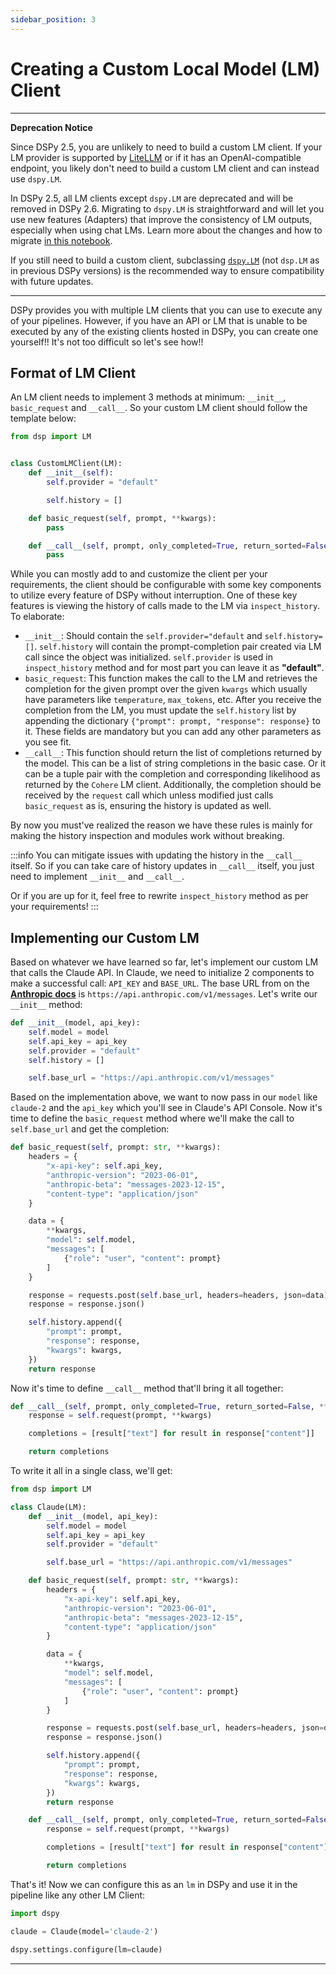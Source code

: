 ```yaml
---
sidebar_position: 3
---
```



# Creating a Custom Local Model (LM) Client

---

**Deprecation Notice**

Since DSPy 2.5, you are unlikely to need to build a custom LM client. If your LM provider is supported by [LiteLLM](https://docs.litellm.ai/docs/providers) or if it has an OpenAI-compatible endpoint, you likely don't need to build a custom LM client and can instead use `dspy.LM`.

In DSPy 2.5, all LM clients except `dspy.LM` are deprecated and will be removed in DSPy 2.6. Migrating to `dspy.LM` is straightforward and will let you use new features (Adapters) that improve the consistency of LM outputs, especially when using chat LMs. Learn more about the changes and how to migrate [in this notebook](https://github.com/stanfordnlp/dspy/blob/main/examples/migration.ipynb).

If you still need to build a custom client, subclassing [`dspy.LM`](https://github.com/stanfordnlp/dspy/blob/main/dspy/clients/lm.py) (not `dsp.LM` as in previous DSPy versions) is the recommended way to ensure compatibility with future updates.

---

DSPy provides you with multiple LM clients that you can use to execute any of your pipelines. However, if you have an API or LM that is unable to be executed by any of the existing clients hosted in DSPy, you can create one yourself!! It's not too difficult so let's see how!!

## Format of LM Client

An LM client needs to implement 3 methods at minimum: `__init__`, `basic_request` and `__call__`. So your custom LM client should follow the template below:

```python
from dsp import LM


class CustomLMClient(LM):
    def __init__(self):
        self.provider = "default"

        self.history = []

    def basic_request(self, prompt, **kwargs):
        pass

    def __call__(self, prompt, only_completed=True, return_sorted=False, **kwargs):
        pass
```

While you can mostly add to and customize the client per your requirements, the client should be configurable with some key components to utilize every feature of DSPy without interruption. One of these key features is viewing the history of calls made to the LM via `inspect_history`. To elaborate:

* `__init__`: Should contain the `self.provider="default` and `self.history=[]`. `self.history` will contain the prompt-completion pair created via LM call since the object was initialized. `self.provider` is used in `inspect_history` method and for most part you can leave it as **"default"**.
* `basic_request`: This function makes the call to the LM and retrieves the completion for the given prompt over the given `kwargs` which usually have parameters like `temperature`, `max_tokens`, etc. After you receive the completion from the LM, you must update the `self.history` list by appending the dictionary `{"prompt": prompt, "response": response}` to it. These fields are mandatory but you can add any other parameters as you see fit.
* `__call__`: This function should return the list of completions returned by the model. This can be a list of string completions in the basic case. Or it can be a tuple pair with the completion and corresponding likelihood as returned by the `Cohere` LM client. Additionally, the completion should be received by the `request` call which unless modified just calls `basic_request` as is, ensuring the history is updated as well. 

By now you must've realized the reason we have these rules is mainly for making the history inspection and modules work without breaking.

:::info
You can mitigate issues with updating the history in the `__call__` itself. So if you can take care of history updates in `__call__` itself, you just need to implement `__init__` and `__call__`.

Or if you are up for it, feel free to rewrite `inspect_history` method as per your requirements!
:::

## Implementing our Custom LM

Based on whatever we have learned so far, let's implement our custom LM that calls the Claude API. In Claude, we need to initialize 2 components to make a successful call: `API_KEY` and `BASE_URL`. The base URL from on the [**Anthropic docs**](https://docs.anthropic.com/claude/reference/messages_post) is `https://api.anthropic.com/v1/messages`. Let's write our `__init__` method:

```python
def __init__(model, api_key):
    self.model = model
    self.api_key = api_key
    self.provider = "default"
    self.history = []

    self.base_url = "https://api.anthropic.com/v1/messages"
```

Based on the implementation above, we want to now pass in our `model` like `claude-2` and the `api_key` which you'll see in Claude's API Console. Now it's time to define the `basic_request` method where we'll make the call to `self.base_url` and get the completion:

```python
def basic_request(self, prompt: str, **kwargs):
    headers = {
        "x-api-key": self.api_key,
        "anthropic-version": "2023-06-01",
        "anthropic-beta": "messages-2023-12-15",
        "content-type": "application/json"
    }

    data = {
        **kwargs,
        "model": self.model,
        "messages": [
            {"role": "user", "content": prompt}
        ]
    }

    response = requests.post(self.base_url, headers=headers, json=data)
    response = response.json()

    self.history.append({
        "prompt": prompt,
        "response": response,
        "kwargs": kwargs,
    })
    return response
```

Now it's time to define `__call__` method that'll bring it all together:

```python
def __call__(self, prompt, only_completed=True, return_sorted=False, **kwargs):
    response = self.request(prompt, **kwargs)

    completions = [result["text"] for result in response["content"]]

    return completions
```

To write it all in a single class, we'll get:

```python
from dsp import LM

class Claude(LM):
    def __init__(model, api_key):
        self.model = model
        self.api_key = api_key
        self.provider = "default"

        self.base_url = "https://api.anthropic.com/v1/messages"

    def basic_request(self, prompt: str, **kwargs):
        headers = {
            "x-api-key": self.api_key,
            "anthropic-version": "2023-06-01",
            "anthropic-beta": "messages-2023-12-15",
            "content-type": "application/json"
        }

        data = {
            **kwargs,
            "model": self.model,
            "messages": [
                {"role": "user", "content": prompt}
            ]
        }

        response = requests.post(self.base_url, headers=headers, json=data)
        response = response.json()

        self.history.append({
            "prompt": prompt,
            "response": response,
            "kwargs": kwargs,
        })
        return response

    def __call__(self, prompt, only_completed=True, return_sorted=False, **kwargs):
        response = self.request(prompt, **kwargs)

        completions = [result["text"] for result in response["content"]]

        return completions
```

That's it! Now we can configure this as an `lm` in DSPy and use it in the pipeline like any other LM Client:

```python
import dspy

claude = Claude(model='claude-2')

dspy.settings.configure(lm=claude)
```

***

<AuthorDetails name="Arnav Singhvi"/>
